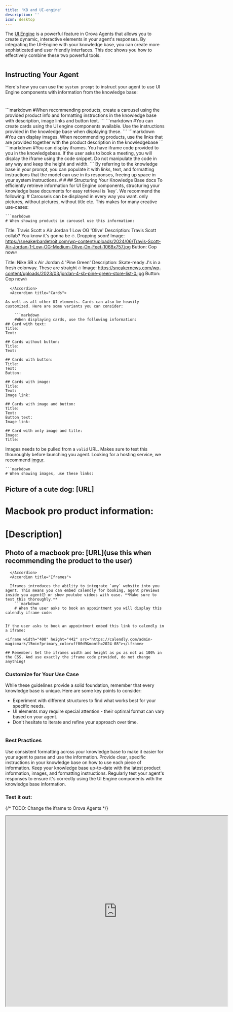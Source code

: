 ```yaml
---
title: 'KB and UI-engine'
description: ''
icon: desktop
---
```

The [UI Engine](features/ui-engine) is a powerful feature in Orova Agents that allows you to create dynamic, interactive elements in your agent's responses. By integrating the UI-Engine with your knowledge base, you can create more sophisticated and user friendly interfaces. This doc shows you how to effectively combine these two powerful tools.





#
## Instructing Your Agent
Here's how you can use the `system prompt` to instruct your agent to use UI Engine components with information from the knowledge base:
#
<Tabs>
  <Tab title="Carousels">
    ```markdown
    #When recommending products, create a carousel using the provided product info and formatting instructions in the knowledge base with description, image links and button text.
    ```
  </Tab>
  <Tab title="Cards">
    ```markdown
    #You can create cards using the UI engine components available. Use the instructions provided in the knowledge base when displaying these.
    ```
  </Tab>
  <Tab title="Images">
    ```markdown
    #You can display images. When recommending products, use the links that are provided together with the product description in the knowledgebase
    ```
  </Tab>
  <Tab title="Iframes">
    ```markdown
    #You can display iframes. You have iframe code provided to you in the knowledgebase. If the user asks to book a meeting, you will display the iframe using the code snippet. Do not manipulate the code in any way and keep the height and width.
    ```
  </Tab>
</Tabs>
<Info>
  By referring to the knowledge base in your prompt, you can populate it with links, text, and formatting instructions that the model can use in its responses, freeing up space in your system instructions.
</Info>
#
#
## Structuring Your Knowledge Base docs
To efficiently retrieve information for UI Engine components, structuring your knowledge base documents for easy retrieval is `key`. We recommend the following:
#
<AccordionGroup>
  <Accordion title="Carousels">
Carousels can be displayed in every way you want. only pictures, without pictures, without title etc. This makes for many creative use-cases:

    ```markdown
    # When showing products in carousel use this information:

Title: Travis Scott x Air Jordan 1 Low OG 'Olive'
Description: Travis Scott collab? You know it's gonna be 🔥. Dropping soon!
Image: https://sneakerbardetroit.com/wp-content/uploads/2024/06/Travis-Scott-Air-Jordan-1-Low-OG-Medium-Olive-On-Feet-1068x757.jpg
Button: Cop now🔥

Title: Nike SB x Air Jordan 4 'Pine Green'
Description: Skate-ready J's in a fresh colorway. These are straight 🔥
Image: https://sneakernews.com/wp-content/uploads/2023/03/jordan-4-sb-pine-green-store-list-0.jpg
Button: Cop now🔥
```
  </Accordion>
  <Accordion title="Cards">

As well as all other UI elements. Cards can also be heavily customized. Here are some variants you can consider:

    ```markdown
    #When displaying cards, use the following information:
## Card with text:
Title:
Text:

## Cards without button:
Title:
Text:

## Cards with button:
Title:
Text:
Button:
 
## Cards with image:
Title:
Text:
Image link:

## Cards with image and button:
Title:
Text:
Button text:
Image link:

## Card with only image and title:
Image:
Title:
```
  </Accordion>
  <Accordion title="Images">

Images needs to be pulled from a `valid` URL. Makes sure to test this thouroughly before launching you agent. Looking for a hosting service, we recommend [imgur](https://img.doerig.dev/).

    ```markdown
    # When showing images, use these links:


## Picture of a cute dog: [URL]



# Macbook pro product information:

# [Description]

## Photo of a macbook pro: [URL](use this when recommending the product to the user)
```
  </Accordion>
  <Accordion title="Iframes">

  Iframes introduces the ability to integrate `any` website into you agent. This means you can embed calendly for booking, agent previews inside you agent😯 or show youtube videos with ease. **Make sure to test this thoroughly.**
    ```markdown
    # When the user asks to book an appointment you will display this calendly iframe code:


If the user asks to book an appointment embed this link to calendly in a iframe:

<iframe width="400" height="442" src="https://calendly.com/admin-magicmark/15min?primary_color=ff00d9&month=2024-08"></iframe>

## Remember: Set the iframes width and height as px as not as 100% in the CSS. And use exactly the iframe code provided, do not change anything!

```
  </Accordion>
</AccordionGroup>


<Tip>
  <h3>Customize for Your Use Case</h3>
  <p>While these guidelines provide a solid foundation, remember that every knowledge base is unique. Here are some key points to consider:</p>
  <ul>
    <li>Experiment with different structures to find what works best for your specific needs.</li>
    <li>UI elements may require special attention - their optimal format can vary based on your agent.</li>
    <li>Don't hesitate to iterate and refine your approach over time.</li>
  </ul>
</Tip>

#
### Best Practices
<CardGroup cols={2}>
  <Card title="Consistent Formatting" icon="align-left">
    Use consistent formatting across your knowledge base to make it easier for your agent to parse and use the information.
  </Card>
  <Card title="Clear Instructions" icon="clipboard-list">
    Provide clear, specific instructions in your knowledge base on how to use each piece of information.
  </Card>
  <Card title="Regular Updates" icon="arrows-rotate">
    Keep your knowledge base up-to-date with the latest product information, images, and formatting instructions.
  </Card>
  <Card title="Test Thoroughly" icon="vial">
    Regularly test your agent's responses to ensure it's correctly using the UI Engine components with the knowledge base information.
  </Card>
</CardGroup>

### Test it out:

{/* TODO: Change the iframe to Orova Agents */}
<iframe src="https://voiceglow.org/app/eu/render/gib2no07kqdy1f2m/iframe" width="700" height="600" style={{borderRadius: '1.2rem' }} />
>Try asking Gia to book an appointment or tell you anything about Orova Agents and see the UI-engine in action.